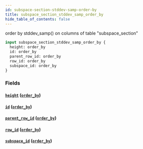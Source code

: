 ```yaml
---
id: subspace-section-stddev-samp-order-by
title: subspace_section_stddev_samp_order_by
hide_table_of_contents: false
---
```


order by stddev_samp() on columns of table "subspace_section"

```graphql
input subspace_section_stddev_samp_order_by {
  height: order_by
  id: order_by
  parent_row_id: order_by
  row_id: order_by
  subspace_id: order_by
}
```

### Fields

#### [`height`](#) ([`order_by`](../enums/order-by))

#### [`id`](#) ([`order_by`](../enums/order-by))

#### [`parent_row_id`](#) ([`order_by`](../enums/order-by))

#### [`row_id`](#) ([`order_by`](../enums/order-by))

#### [`subspace_id`](#) ([`order_by`](../enums/order-by))
